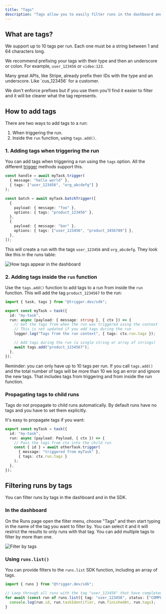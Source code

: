 ```yaml
---
title: "Tags"
description: "Tags allow you to easily filter runs in the dashboard and when using the SDK."
---
```


## What are tags?

We support up to 10 tags per run. Each one must be a string between 1 and 64 characters long.

We recommend prefixing your tags with their type and then an underscore or colon. For example, `user_123456` or `video:123`.

<Info>
  Many great APIs, like Stripe, already prefix their IDs with the type and an underscore. Like
  `cus_123456` for a customer.
</Info>

We don't enforce prefixes but if you use them you'll find it easier to filter and it will be clearer what the tag represents.

## How to add tags

There are two ways to add tags to a run:

1. When triggering the run.
2. Inside the `run` function, using `tags.add()`.

### 1. Adding tags when triggering the run

You can add tags when triggering a run using the `tags` option. All the different [trigger](/triggering) methods support this.

<CodeGroup>

```ts trigger
const handle = await myTask.trigger(
  { message: "hello world" },
  { tags: ["user_123456", "org_abcdefg"] }
);
```

```ts batchTrigger
const batch = await myTask.batchTrigger([
  {
    payload: { message: "foo" },
    options: { tags: "product_123456" },
  },
  {
    payload: { message: "bar" },
    options: { tags: ["user_123456", "product_3456789"] },
  },
]);
```

</CodeGroup>

This will create a run with the tags `user_123456` and `org_abcdefg`. They look like this in the runs table:

![How tags appear in the dashboard](/images/tags-org-user.png)

### 2. Adding tags inside the `run` function

Use the `tags.add()` function to add tags to a run from inside the `run` function. This will add the tag `product_1234567` to the run:

```ts
import { task, tags } from "@trigger.dev/sdk";

export const myTask = task({
  id: "my-task",
  run: async (payload: { message: string }, { ctx }) => {
    // Get the tags from when the run was triggered using the context
    // This is not updated if you add tags during the run
    logger.log("Tags from the run context", { tags: ctx.run.tags });

    // Add tags during the run (a single string or array of strings)
    await tags.add("product_1234567");
  },
});
```

Reminder: you can only have up to 10 tags per run. If you call `tags.add()` and the total number of tags will be more than 10 we log an error and ignore the new tags. That includes tags from triggering and from inside the run function.

### Propagating tags to child runs

Tags do not propagate to child runs automatically. By default runs have no tags and you have to set them explicitly.

It's easy to propagate tags if you want:

```ts
export const myTask = task({
  id: "my-task",
  run: async (payload: Payload, { ctx }) => {
    // Pass the tags from ctx into the child run
    const { id } = await otherTask.trigger(
      { message: "triggered from myTask" },
      { tags: ctx.run.tags }
    );
  },
});
```

## Filtering runs by tags

You can filter runs by tags in the dashboard and in the SDK.

### In the dashboard

On the Runs page open the filter menu, choose "Tags" and then start typing in the name of the tag you want to filter by. You can select it and it will restrict the results to only runs with that tag. You can add multiple tags to filter by more than one.

![Filter by tags](/images/tags-filtering.png)

### Using `runs.list()`

You can provide filters to the `runs.list` SDK function, including an array of tags.

```ts
import { runs } from "@trigger.dev/sdk";

// Loop through all runs with the tag "user_123456" that have completed
for await (const run of runs.list({ tag: "user_123456", status: ["COMPLETED"] })) {
  console.log(run.id, run.taskIdentifier, run.finishedAt, run.tags);
}
```
